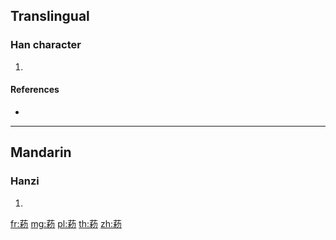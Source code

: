 {{character info/new}}
==Translingual==

===Han character===
{{Han char|rn=140|rad=艸|as=08|sn=14|four=44927|canj=THDH,XTHDH}}

# {{defn|Han|sort=艸08}}

====References====
* {{Han ref|kx=1038.170|dkj=31188|dj=1496.180|hdz=53235.020|uh=83DE|ud=33758|bh=DB7A|bd=56186}}

----

==Mandarin==

===Hanzi===
{{cmn-hanzi|pin=[[lí]] ([[li2]]), [[tú]] ([[tu2]])|wg=li<sup>2</sup>, t'u<sup>2</sup>}}

# {{defn|lang=cmn|sort=艸08}}

[[fr:菞]]
[[mg:菞]]
[[pl:菞]]
[[th:菞]]
[[zh:菞]]